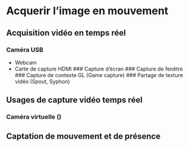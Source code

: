 # Acquerir l'image en mouvement {#acquerir}

## Acquisition vidéo en temps réel {#acquerir_captation}

### Caméra USB 
* Webcam
* Carte de capture HDMI
### Capture d'écran
### Capture de fenêtre 
### Capture de contexte GL (Game capture)
### Partage de texture vidéo  (Spout, Syphon)


## Usages de capture vidéo temps réel  



### Caméra virtuelle () 



## Captation de mouvement et de présence
